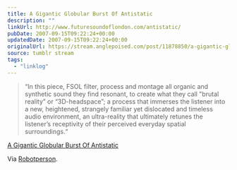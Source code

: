 ```yaml
---
title: A Gigantic Globular Burst Of Antistatic
description: ""
linkUrl: http://www.futuresoundoflondon.com/antistatic/
pubDate: 2007-09-15T09:22:24+00:00
updatedDate: 2007-09-15T09:22:24+00:00
originalUrl: https://stream.anglepoised.com/post/11878850/a-gigantic-globular-burst-of-antistatic
source: tumblr stream
tags:
  - "linklog"
---
```


> &ldquo;In this piece, FSOL filter, process and montage all organic and synthetic sound they find resonant, to create what they call "brutal reality&rdquo; or &ldquo;3D-headspace&rdquo;; a process that immerses the listener into a new, heightened, strangely familiar yet dislocated and timeless audio environment, an ultra-reality that ultimately retunes the listener&rsquo;s receptivity of their perceived everyday spatial surroundings.&ldquo;

[A Gigantic Globular Burst Of Antistatic][1]

Via [Robotperson](http://www.robotperson.com/).

[1]: http://www.futuresoundoflondon.com/antistatic/
